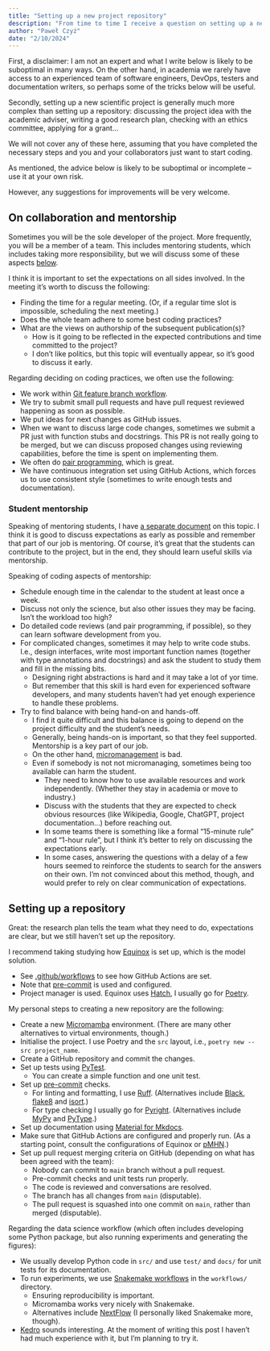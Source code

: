 ```yaml
---
title: "Setting up a new project repository"
description: "From time to time I receive a question on setting up a new project repository. I'm not really qualified to answer this question, but I'll do my best."
author: "Paweł Czyż"
date: "2/10/2024"
---
```


First, a disclaimer: I am not an expert and what I write below is likely to be suboptimal in many ways.
On the other hand, in academia we rarely have access to an experienced team of software engineers, DevOps, testers and documentation writers, so perhaps some of the tricks below will be useful. 

Secondly, setting up a new scientific project is generally much more complex than setting up a repository: discussing the project idea with the academic adviser, writing a good research plan, checking with an ethics committee, applying for a grant...

We will not cover any of these here, assuming that you have completed the necessary steps and you and your collaborators just want to start coding.

::: {.callout-note}

As mentioned, the advice below is likely to be suboptimal or incomplete – use it at your own risk.

However, any suggestions for improvements will be very welcome.

:::

## On collaboration and mentorship

Sometimes you will be the sole developer of the project.
More frequently, you will be a member of a team.
This includes mentoring students, which includes taking more responsibility, but we will discuss some of these aspects [below](#mentorship).

I think it is important to set the expectations on all sides involved. In the meeting it's worth to discuss the following:

- Finding the time for a regular meeting. (Or, if a regular time slot is impossible, scheduling the next meeting.)
- Does the whole team adhere to some best coding practices?
- What are the views on authorship of the subsequent publication(s)? 
  - How is it going to be reflected in the expected contributions and time committed to the project?
  - I don't like politics, but this topic will eventually appear, so it's good to discuss it early.

Regarding deciding on coding practices, we often use the following:

- We work within [Git feature branch workflow](https://www.atlassian.com/git/tutorials/comparing-workflows/feature-branch-workflow).
- We try to submit small pull requests and have pull request reviewed happening as soon as possible.
- We put ideas for next changes as GitHub issues.
- When we want to discuss large code changes, sometimes we submit a PR just with function stubs and docstrings. This PR is not really going to be merged, but we can discuss proposed changes using reviewing capabilities, before the time is spent on implementing them.
- We often do [pair programming](https://en.wikipedia.org/wiki/Pair_programming), which is great.
- We have continuous integration set using GitHub Actions, which forces us to use consistent style (sometimes to write enough tests and documentation).

### Student mentorship

Speaking of mentoring students, I have [a separate document](expectations-student-mentorship.qmd) on this topic.
I think it is good to discuss expectations as early as possible and remember that part of our job is mentoring.
Of course, it's great that the students can contribute to the project, but in the end, they should learn useful skills via mentorship.

Speaking of coding aspects of mentorship:

- Schedule enough time in the calendar to the student at least once a week.
- Discuss not only the science, but also other issues they may be facing. Isn't the workload too high?
- Do detailed code reviews (and pair programming, if possible), so they can learn software development from you.
- For complicated changes, sometimes it may help to write code stubs. I.e., design interfaces, write most important function names (together with type annotations and docstrings) and ask the student to study them and fill in the missing bits.
  - Designing right abstractions is hard and it may take a lot of yor time.
  - But remember that this skill is hard even for experienced software developers, and many students haven't had yet enough experience to handle these problems.   
- Try to find balance with being hand-on and hands-off.
  - I find it quite difficult and this balance is going to depend on the project difficulty and the student's needs.
  - Generally, being hands-on is important, so that they feel supported. Mentorship is a key part of our job.
  - On the other hand, [micromanagement](https://en.wikipedia.org/wiki/Micromanagement) is bad.
  - Even if somebody is not not micromanaging, sometimes being too available can harm the student.
    - They need to know how to use available resources and work independently. (Whether they stay in academia or move to industry.)
    - Discuss with the students that they are expected to check obvious resources (like Wikipedia, Google, ChatGPT, project documentation...) before reaching out.
    - In some teams there is something like a formal "15-minute rule" and "1-hour rule", but I think it's better to rely on discussing the expectations early.
    - In some cases, answering the questions with a delay of a few hours seemed to reinforce the students to search for the answers on their own. I'm not convinced about this method, though, and would prefer to rely on clear communication of expectations.

## Setting up a repository

Great: the research plan tells the team what they need to do, expectations are clear, but we still haven't set up the repository.

I recommend taking studying how [Equinox](https://github.com/patrick-kidger/equinox) is set up, which is the model solution.

  - See [.github/workflows](https://github.com/patrick-kidger/equinox/tree/main/.github/workflows) to see how GitHub Actions are set.
  - Note that [pre-commit](https://pre-commit.com/) is used and configured.
  - Project manager is used. Equinox uses [Hatch](https://github.com/pypa/hatch), I usually go for [Poetry](https://python-poetry.org/).


My personal steps to creating a new repository are the following:

- Create a new [Micromamba](https://mamba.readthedocs.io/) environment. (There are many other alternatives to virtual environments, though.)
- Initialise the project. I use Poetry and the `src` layout, i.e., `poetry new --src project_name`.
- Create a GitHub repository and commit the changes.
- Set up tests using [PyTest](https://docs.pytest.org/).
  - You can create a simple function and one unit test.
- Set up [pre-commit](https://pre-commit.com/) checks.
  - For linting and formatting, I use [Ruff](https://github.com/astral-sh/ruff). (Alternatives include [Black](https://black.readthedocs.io/en/stable/), [flake8](https://flake8.pycqa.org/en/latest/) and [isort](https://pycqa.github.io/isort/).)
  - For type checking I usually go for [Pyright](https://github.com/microsoft/pyright). (Alternatives include [MyPy](https://mypy-lang.org/) and [PyType](https://github.com/google/pytype).)
- Set up documentation using [Material for Mkdocs](https://squidfunk.github.io/mkdocs-material/).
- Make sure that GitHub Actions are configured and properly run. (As a starting point, consult the configurations of Equinox or [pMHN](https://github.com/cbg-ethz/pmhn).)
- Set up pull request merging criteria on GitHub (depending on what has been agreed with the team):
  - Nobody can commit to `main` branch without a pull request.
  - Pre-commit checks and unit tests run properly.
  - The code is reviewed and conversations are resolved.
  - The branch has all changes from `main` (disputable).
  - The pull request is squashed into one commit on `main`, rather than merged (disputable). 

Regarding the data science workflow (which often includes developing some Python package, but also running experiments and generating the figures):

- We usually develop Python code in `src/` and use `test/` and `docs/` for unit tests for its documentation.
- To run experiments, we use [Snakemake workflows](https://snakemake.readthedocs.io/) in the `workflows/` directory.
  - Ensuring reproducibility is important.
  - Micromamba works very nicely with Snakemake.
  - Alternatives include [NextFlow](https://www.nextflow.io/) (I personally liked Snakemake more, though).
- [Kedro](https://kedro.org/) sounds interesting. At the moment of writing this post I haven't had much experience with it, but I'm planning to try it.
